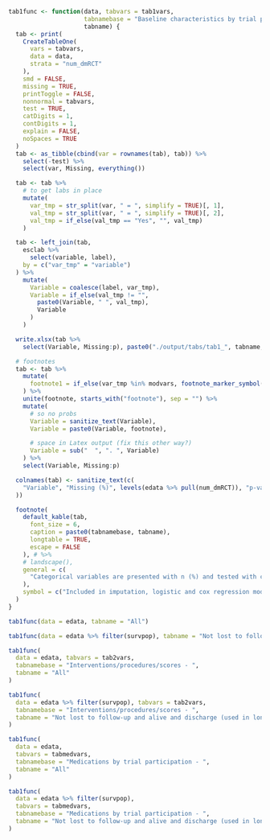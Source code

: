 ```r

tab1func <- function(data, tabvars = tab1vars,
                     tabnamebase = "Baseline characteristics by trial participation - ",
                     tabname) {
  tab <- print(
    CreateTableOne(
      vars = tabvars,
      data = data,
      strata = "num_dmRCT"
    ),
    smd = FALSE,
    missing = TRUE,
    printToggle = FALSE,
    nonnormal = tabvars,
    test = TRUE,
    catDigits = 1,
    contDigits = 1,
    explain = FALSE,
    noSpaces = TRUE
  )
  tab <- as_tibble(cbind(var = rownames(tab), tab)) %>%
    select(-test) %>%
    select(var, Missing, everything())

  tab <- tab %>%
    # to get labs in place
    mutate(
      var_tmp = str_split(var, " = ", simplify = TRUE)[, 1],
      val_tmp = str_split(var, " = ", simplify = TRUE)[, 2],
      val_tmp = if_else(val_tmp == "Yes", "", val_tmp)
    )

  tab <- left_join(tab,
    esclab %>%
      select(variable, label),
    by = c("var_tmp" = "variable")
  ) %>%
    mutate(
      Variable = coalesce(label, var_tmp),
      Variable = if_else(val_tmp != "",
        paste0(Variable, " ", val_tmp),
        Variable
      )
    )

  write.xlsx(tab %>%
    select(Variable, Missing:p), paste0("./output/tabs/tab1_", tabname, "_", Sys.Date(), ".xlsx"), rowNames = FALSE, overwrite = TRUE)

  # footnotes
  tab <- tab %>%
    mutate(
      footnote1 = if_else(var_tmp %in% modvars, footnote_marker_symbol(1), "")
    ) %>%
    unite(footnote, starts_with("footnote"), sep = "") %>%
    mutate(
      # so no probs
      Variable = sanitize_text(Variable),
      Variable = paste0(Variable, footnote),

      # space in Latex output (fix this other way?)
      Variable = sub("  ", ". ", Variable)
    ) %>%
    select(Variable, Missing:p)

  colnames(tab) <- sanitize_text(c(
    "Variable", "Missing (%)", levels(edata %>% pull(num_dmRCT)), "p-value"
  ))

  footnote(
    default_kable(tab,
      font_size = 6,
      caption = paste0(tabnamebase, tabname),
      longtable = TRUE,
      escape = FALSE
    ), # %>%
    # landscape(),
    general = c(
      "Categorical variables are presented with n (%) and tested with chi-square test and continuous variables with median [q1-q3] and tested with Kruskal-Wallis test."
    ),
    symbol = c("Included in imputation, logistic and cox regression models")
  )
}
```

```r
tab1func(data = edata, tabname = "All")
```

\clearpage

```r
tab1func(data = edata %>% filter(survpop), tabname = "Not lost to follow-up and alive and discharge (used in long-term outcome analysis)")
```

\clearpage

```r
tab1func(
  data = edata, tabvars = tab2vars,
  tabnamebase = "Interventions/procedures/scores - ",
  tabname = "All"
)
```

\clearpage

```r
tab1func(
  data = edata %>% filter(survpop), tabvars = tab2vars,
  tabnamebase = "Interventions/procedures/scores - ",
  tabname = "Not lost to follow-up and alive and discharge (used in long-term outcome analysis)"
)
```

\clearpage

```r
tab1func(
  data = edata,
  tabvars = tabmedvars,
  tabnamebase = "Medications by trial participation - ",
  tabname = "All"
)
```

\clearpage

```r
tab1func(
  data = edata %>% filter(survpop),
  tabvars = tabmedvars,
  tabnamebase = "Medications by trial participation - ",
  tabname = "Not lost to follow-up and alive and discharge (used in long-term outcome analysis)"
)
```

